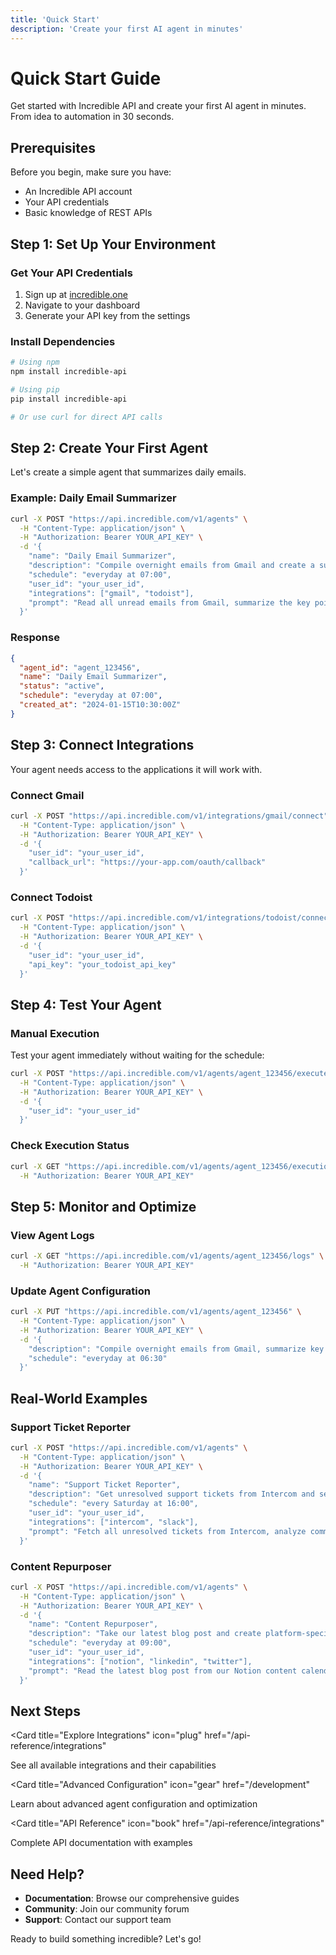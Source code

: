 ```yaml
---
title: 'Quick Start'
description: 'Create your first AI agent in minutes'
---
```


# Quick Start Guide

Get started with Incredible API and create your first AI agent in minutes. From idea to automation in 30 seconds.

## Prerequisites

Before you begin, make sure you have:

- An Incredible API account
- Your API credentials
- Basic knowledge of REST APIs

## Step 1: Set Up Your Environment

### Get Your API Credentials

1. Sign up at [incredible.one](https://www.incredible.one/)
2. Navigate to your dashboard
3. Generate your API key from the settings

### Install Dependencies

```bash
# Using npm
npm install incredible-api

# Using pip
pip install incredible-api

# Or use curl for direct API calls
```

## Step 2: Create Your First Agent

Let's create a simple agent that summarizes daily emails.

### Example: Daily Email Summarizer

```bash
curl -X POST "https://api.incredible.com/v1/agents" \
  -H "Content-Type: application/json" \
  -H "Authorization: Bearer YOUR_API_KEY" \
  -d '{
    "name": "Daily Email Summarizer",
    "description": "Compile overnight emails from Gmail and create a summary in Todoist",
    "schedule": "everyday at 07:00",
    "user_id": "your_user_id",
    "integrations": ["gmail", "todoist"],
    "prompt": "Read all unread emails from Gmail, summarize the key points, and create tasks in Todoist for any actionable items"
  }'
```

### Response

```json
{
  "agent_id": "agent_123456",
  "name": "Daily Email Summarizer",
  "status": "active",
  "schedule": "everyday at 07:00",
  "created_at": "2024-01-15T10:30:00Z"
}
```

## Step 3: Connect Integrations

Your agent needs access to the applications it will work with.

### Connect Gmail

```bash
curl -X POST "https://api.incredible.com/v1/integrations/gmail/connect" \
  -H "Content-Type: application/json" \
  -H "Authorization: Bearer YOUR_API_KEY" \
  -d '{
    "user_id": "your_user_id",
    "callback_url": "https://your-app.com/oauth/callback"
  }'
```

### Connect Todoist

```bash
curl -X POST "https://api.incredible.com/v1/integrations/todoist/connect" \
  -H "Content-Type: application/json" \
  -H "Authorization: Bearer YOUR_API_KEY" \
  -d '{
    "user_id": "your_user_id",
    "api_key": "your_todoist_api_key"
  }'
```

## Step 4: Test Your Agent

### Manual Execution

Test your agent immediately without waiting for the schedule:

```bash
curl -X POST "https://api.incredible.com/v1/agents/agent_123456/execute" \
  -H "Content-Type: application/json" \
  -H "Authorization: Bearer YOUR_API_KEY" \
  -d '{
    "user_id": "your_user_id"
  }'
```

### Check Execution Status

```bash
curl -X GET "https://api.incredible.com/v1/agents/agent_123456/executions" \
  -H "Authorization: Bearer YOUR_API_KEY"
```

## Step 5: Monitor and Optimize

### View Agent Logs

```bash
curl -X GET "https://api.incredible.com/v1/agents/agent_123456/logs" \
  -H "Authorization: Bearer YOUR_API_KEY"
```

### Update Agent Configuration

```bash
curl -X PUT "https://api.incredible.com/v1/agents/agent_123456" \
  -H "Content-Type: application/json" \
  -H "Authorization: Bearer YOUR_API_KEY" \
  -d '{
    "description": "Compile overnight emails from Gmail, summarize key points, and create prioritized tasks in Todoist",
    "schedule": "everyday at 06:30"
  }'
```

## Real-World Examples

### Support Ticket Reporter

```bash
curl -X POST "https://api.incredible.com/v1/agents" \
  -H "Content-Type: application/json" \
  -H "Authorization: Bearer YOUR_API_KEY" \
  -d '{
    "name": "Support Ticket Reporter",
    "description": "Get unresolved support tickets from Intercom and send a report to #team-support in Slack",
    "schedule": "every Saturday at 16:00",
    "user_id": "your_user_id",
    "integrations": ["intercom", "slack"],
    "prompt": "Fetch all unresolved tickets from Intercom, analyze common issues, and send a detailed report to the #team-support Slack channel with critical tickets at the top"
  }'
```

### Content Repurposer

```bash
curl -X POST "https://api.incredible.com/v1/agents" \
  -H "Content-Type: application/json" \
  -H "Authorization: Bearer YOUR_API_KEY" \
  -d '{
    "name": "Content Repurposer",
    "description": "Take our latest blog post and create platform-specific versions for LinkedIn & X",
    "schedule": "everyday at 09:00",
    "user_id": "your_user_id",
    "integrations": ["notion", "linkedin", "twitter"],
    "prompt": "Read the latest blog post from our Notion content calendar, create optimized versions for LinkedIn and Twitter, and save them as drafts in our content management system"
  }'
```

## Next Steps

<Card
  title="Explore Integrations"
  icon="plug"
  href="/api-reference/integrations"
>
  See all available integrations and their capabilities
</Card>

<Card
  title="Advanced Configuration"
  icon="gear"
  href="/development"
>
  Learn about advanced agent configuration and optimization
</Card>

<Card
  title="API Reference"
  icon="book"
  href="/api-reference/integrations"
>
  Complete API documentation with examples
</Card>

## Need Help?

- **Documentation**: Browse our comprehensive guides
- **Community**: Join our community forum
- **Support**: Contact our support team

Ready to build something incredible? Let's go!

